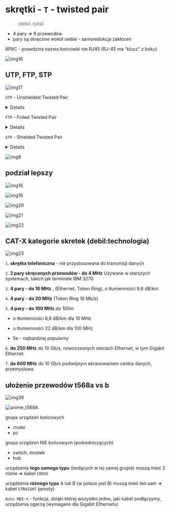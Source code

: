 
# skrętki - `T` - twisted pair

> (debil: rjota)

- 4 pary => 8 przewodów
- pary są skręcone wokół siebie - samoredukcja zakłóceń

8P8C - prawdzina nazwa końcówki nie RJ45 (RJ-45 ma “klucz” z boku)

![img16](/lab1/img/img16.webp)

## UTP, FTP, STP

![img17](/lab1/img/img17.webp)

`UTP` - Unshielded Twisted Pair

<Details>

- najczęściej stosowany typ kabla skręcanego w sieciach.
- polegają na skręcaniu przewodów, aby zminimalizować EMI (zakłócenia elektromagnetyczne) i crosstalk.
- Składają się z par skręconych przewodów miedzianych bez dodatkowego ekranowania.
- Chociaż są tańsze i łatwiejsze w instalacji niż kable STP, są bardziej podatne na zakłócenia i szumy, co czyni je odpowiednimi do mniej wymagających środowisk.
- jest szeroko stosowany w aplikacjach takich jak linie telefoniczne i sieci lokalne (LAN) ze względu na swoją opłacalność.

</Details>

`FTP` - Foiled Twisted Pair

<Details>

mają ekran foliowy pokrywający wszystkie pary wewnątrz kabla, co zapewnia pewien poziom ochrony przed EMI, zachowując jednocześnie prostszą strukturę niż STP.

Każda skręcona para nie jest indywidualnie ekranowana; zamiast tego cały pakiet jest owinięty warstwą folii.

Taki projekt pomaga zredukować zakłócenia i crosstalk, a jednocześnie jest tańszy niż STP. Kable FTP stanowią kompromis między UTP a STP, oferując lepszą wydajność niż UTP bez złożoności i kosztów związanych z STP.

</Details>

`STP` - Shielded Twisted Pair

<Details>

składające się z par skręconych przewodów, które są otoczone materiałem ekranowym, takim jak folia lub plecionka miedziana.

Ekranowanie zapewnia lepszą ochronę przed zakłóceniami elektromagnetycznymi (EMI) oraz redukuje crosstalk (przesłuch) między parami.

Kable STP są zazwyczaj używane w środowiskach o dużym poziomie zakłóceń, ponieważ potrafią utrzymać integralność sygnału na dłuższych odległościach i przy wyższych prędkościach w porównaniu do kabli nieekranowanych.

Są jednak droższe i bardziej skomplikowane w instalacji z powodu dodatkowych wymagań dotyczących ekranowania, które również wymagają odpowiedniego uziemienia dla optymalnej wydajności.

</Details>

![img8](/lab1/img/img8.webp)

## podział lepszy

![img18](/lab1/img/img18.webp)

![img19](/lab1/img/img19.webp)

![img20](/lab1/img/img20.webp)

![img21](/lab1/img/img21.webp)

![img22](/lab1/img/img22.webp)

## CAT-X kategorie skretek (debil:technologia)

![img23](/lab1/img/img23.webp)

`1`. **skrętka telefoniczna** - nie przystosowana do transmisji danych

`2`. **2 pary skręconych przewodów - do 4 MHz** Używane w starszych systemach, takich jak terminale IBM 3270.

`3`. **4 pary - do 16 MHz** , (Ethernet, Token Ring), o tłumienności 9,8 dB/km

`4`. **4 pary - do 20 MHz** (Token Ring 16 Mb/s)

`5`. **4 pary - do 100 MHz** do 100m

- o tłumienności 6,6 dB/km dla 10 MHz
- o tłumienności 22 dB/km dla 100 MHz

- 5e - najbardziej popularny

`6`. **do 250 MHz** do 10 Gb/s, nowoczesnych sieciach Ethernet, w tym Gigabit Ethernet.

`7`. **do 600 MHz** do 10 Gb/s podwójnym ekranowaniem centra danych, przemyslowa

## ułożenie przewodów t568a vs b

![img36](/lab1/img/img36.webp)

![anime_t568A](/lab1/img/anime_t568A.webp)

grupa urządzeń końcowych

- router
- pc

grupa urządzeń NIE końcowych (pośredniczących)

- switch, mostek
- hub

urządzenia **tego samego typu** (bedących w tej samej grupie) muszą mieć 2 różne => kabel `CROSS`

urządzenia **różnego typu** A lub B (w polsce jest B) muszą mieć ten sam => kabel `STRAIGHT` (prosty)

`Auto MDI-X` - funkcja, dzięki której wszystko jedno, jaki kabel podłączymy, urządzenia
ogarną (wymagane dla Gigabit Ethernetu)
